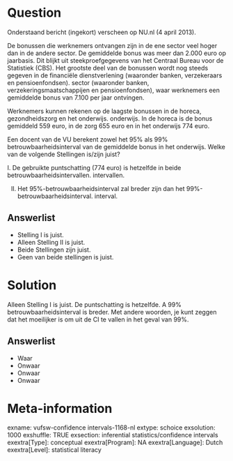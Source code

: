 Question
========
Onderstaand bericht (ingekort) verscheen op NU.nl (4 april 2013).  
  
De bonussen die werknemers ontvangen zijn in de ene sector veel hoger dan in de andere sector. De gemiddelde bonus was meer dan 2.000 euro op jaarbasis. Dit blijkt uit steekproefgegevens van het Centraal Bureau voor de Statistiek (CBS). Het grootste deel van de bonussen wordt nog steeds gegeven in de financiële dienstverlening (waaronder banken, verzekeraars en pensioenfondsen). sector (waaronder banken, verzekeringsmaatschappijen en pensioenfondsen), waar werknemers een gemiddelde bonus van 7.100 per jaar ontvingen.  
  
Werknemers kunnen rekenen op de laagste bonussen in de horeca, gezondheidszorg en het onderwijs. onderwijs. In de horeca is de bonus gemiddeld 559 euro, in de zorg 655 euro en in het onderwijs 774 euro.  
  
Een docent van de VU berekent zowel het 95% als 99% betrouwbaarheidsinterval van de gemiddelde bonus in het onderwijs. Welke van de volgende Stellingen is/zijn juist?  
  
I. De gebruikte puntschatting (774 euro) is hetzelfde in beide betrouwbaarheidsintervallen. intervallen.  
  
II. Het 95%-betrouwbaarheidsinterval zal breder zijn dan het 99%-betrouwbaarheidsinterval. interval.

Answerlist
----------
* Stelling I is juist.
* Alleen Stelling II is juist.
* Beide Stellingen zijn juist.
* Geen van beide stellingen is juist.

Solution
========

Alleen Stelling I is juist. De puntschatting is hetzelfde. A 99% betrouwbaarheidsinterval is breder. Met andere woorden, je kunt zeggen dat het moeilijker is om uit de CI te vallen in het geval van 99%.


Answerlist
----------
* Waar
* Onwaar
* Onwaar
* Onwaar

Meta-information
================
exname: vufsw-confidence intervals-1168-nl
extype: schoice
exsolution: 1000
exshuffle: TRUE
exsection: inferential statistics/confidence intervals
exextra[Type]: conceptual
exextra[Program]: NA
exextra[Language]: Dutch
exextra[Level]: statistical literacy

